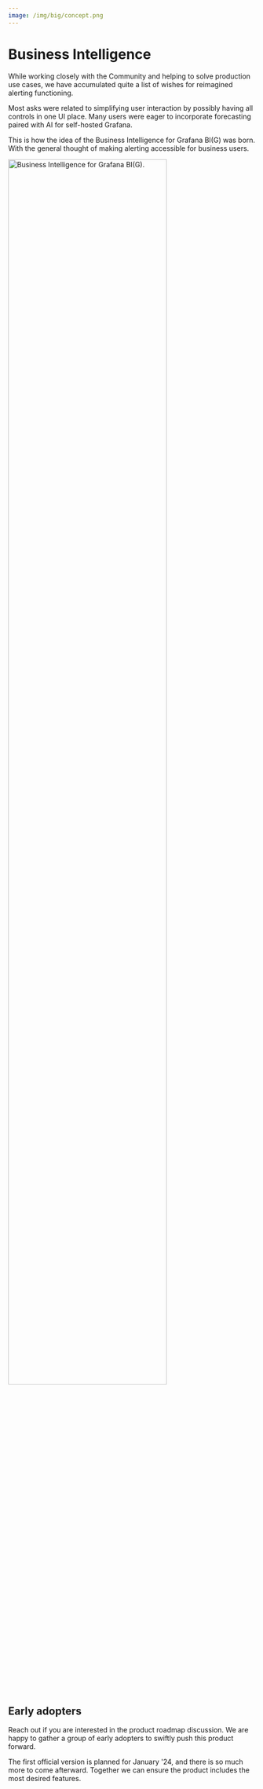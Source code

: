 ```yaml
---
image: /img/big/concept.png
---
```



# Business Intelligence

While working closely with the Community and helping to solve production use cases, we have accumulated quite a list of wishes for reimagined alerting functioning.

Most asks were related to simplifying user interaction by possibly having all controls in one UI place. Many users were eager to incorporate forecasting paired with AI for self-hosted Grafana.

This is how the idea of the Business Intelligence for Grafana BI(G) was born. With the general thought of making alerting accessible for business users.

<Image
  title="Business Intelligence for Grafana BI(G)."
  src="/img/big/concept.png"
  width="80%"
  lazy={false}
/>

## Early adopters

Reach out if you are interested in the product roadmap discussion. We are happy to gather a group of early adopters to swiftly push this product forward.

The first official version is planned for January '24, and there is so much more to come afterward. Together we can ensure the product includes the most desired features.
